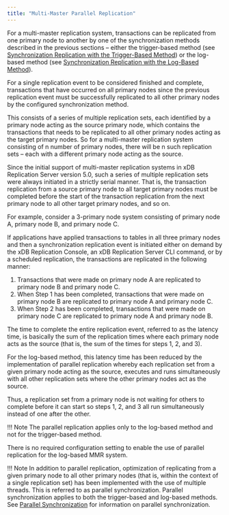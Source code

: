 ```yaml
---
title: "Multi-Master Parallel Replication"
---
```


<div id="mmr_parallel_replication" class="registered_link"></div>

For a multi-master replication system, transactions can be replicated from one primary node to another by one of the synchronization methods described in the previous sections – either the trigger-based method (see [Synchronization Replication with the Trigger-Based Method](09_sync_replication_trigger_based/#sync_replication_trigger_based)) or the log-based method (see [Synchronization Replication with the Log-Based Method](10_sync_replication_log_based/#sync_replication_log_based)).

For a single replication event to be considered finished and complete, transactions that have occurred on all primary nodes since the previous replication event must be successfully replicated to all other primary nodes by the configured synchronization method.

This consists of a series of multiple replication sets, each identified by a primary node acting as the source primary node, which contains the transactions that needs to be replicated to all other primary nodes acting as the target primary nodes. So for a multi-master replication system consisting of n number of primary nodes, there will be n such replication sets – each with a different primary node acting as the source.

Since the initial support of multi-master replication systems in xDB Replication Server version 5.0, such a series of multiple replication sets were always initiated in a strictly serial manner. That is, the transaction replication from a source primary node to all target primary nodes must be completed before the start of the transaction replication from the next primary node to all other target primary nodes, and so on.

For example, consider a 3-primary node system consisting of primary node A, primary node B, and primary node C.

If applications have applied transactions to tables in all three primary nodes and then a synchronization replication event is initiated either on demand by the xDB Replication Console, an xDB Replication Server CLI command, or by a scheduled replication, the transactions are replicated in the following manner:

1.  Transactions that were made on primary node A are replicated to primary node B and primary node C.
2.  When Step 1 has been completed, transactions that were made on primary node B are replicated to primary node A and primary node C.
3.  When Step 2 has been completed, transactions that were made on primary node C are replicated to primary node A and primary node B.

The time to complete the entire replication event, referred to as the latency time, is basically the sum of the replication times where each primary node acts as the source (that is, the sum of the times for steps 1, 2, and 3).

For the log-based method, this latency time has been reduced by the implementation of parallel replication whereby each replication set from a given primary node acting as the source, executes and runs simultaneously with all other replication sets where the other primary nodes act as the source.

Thus, a replication set from a primary node is not waiting for others to complete before it can start so steps 1, 2, and 3 all run simultaneously instead of one after the other.

!!! Note
    The parallel replication applies only to the log-based method and not for the trigger-based method.

There is no required configuration setting to enable the use of parallel replication for the log-based MMR system.

!!! Note
    In addition to parallel replication, optimization of replicating from a given primary node to all other primary nodes (that is, within the context of a single replication set) has been implemented with the use of multiple threads. This is referred to as parallel synchronization. Parallel synchronization applies to both the trigger-based and log-based methods. See [Parallel Synchronization](../../05_smr_operation/08_optimizing_performance/02_optimize_sync_replication/02_parallel_sync/#parallel_sync) for information on parallel synchronization.
